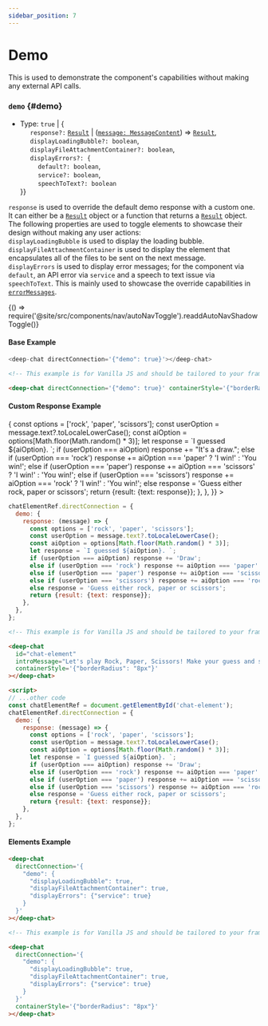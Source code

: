 ```yaml
---
sidebar_position: 7
---
```


# Demo

This is used to demonstrate the component's capabilities without making any external API calls.

### `demo` {#demo}

- Type: `true` | { <br />
  &nbsp;&nbsp;&nbsp;&nbsp; `response?:` [`Result`](../connect#Result) | ([`message: MessageContent`](../messages/#MessageContent)) => [`Result`](../connect#Result), <br />
  &nbsp;&nbsp;&nbsp;&nbsp; `displayLoadingBubble?: boolean`, <br />
  &nbsp;&nbsp;&nbsp;&nbsp; `displayFileAttachmentContainer?: boolean`, <br />
  &nbsp;&nbsp;&nbsp;&nbsp; `displayErrors?: {`<br />
  &nbsp;&nbsp;&nbsp;&nbsp;&nbsp;&nbsp;&nbsp;&nbsp; `default?: boolean`, <br />
  &nbsp;&nbsp;&nbsp;&nbsp;&nbsp;&nbsp;&nbsp;&nbsp; `service?: boolean`, <br />
  &nbsp;&nbsp;&nbsp;&nbsp;&nbsp;&nbsp;&nbsp;&nbsp; `speechToText?: boolean` <br />
  }}

`response` is used to override the default demo response with a custom one. It can either be a [`Result`](../connect#Result) object or a function that returns
a [`Result`](../connect#Result) object. <br />
The following properties are used to toggle elements to showcase their design without making any user actions: <br />
`displayLoadingBubble` is used to display the loading bubble. <br />
`displayFileAttachmentContainer` is used to display the element that encapsulates all of the files to be sent on the next message. <br />
`displayErrors` is used to display error messages; for the component via `default`, an API error via `service` and a speech to text issue via `speechToText`.
This is mainly used to showcase the override capabilities in [`errorMessages`](../messages#errorMessages). <br />


<BrowserOnly>{() => require('@site/src/components/nav/autoNavToggle').readdAutoNavShadowToggle()}</BrowserOnly>

#### Base Example

<ComponentContainer>
  <DeepChatBrowser
    containerStyle={{borderRadius: '8px'}}
    introMessage={`Let's play Rock, Paper, Scissors! Make your guess and see who wins!`}
    directConnection={{demo: true}}
  ></DeepChatBrowser>
</ComponentContainer>

<Tabs>
<TabItem value="js" label="Sample code">

```javascript
<deep-chat directConnection='{"demo": true}'></deep-chat>
```

</TabItem>
<TabItem value="py" label="Full code">

```html
<!-- This example is for Vanilla JS and should be tailored to your framework (see Examples) -->

<deep-chat directConnection='{"demo": true}' containerStyle='{"borderRadius": "8px"}'></deep-chat>
```

</TabItem>
</Tabs>

<LineBreak></LineBreak>

#### Custom Response Example

<ComponentContainer>
  <DeepChatBrowser
    containerStyle={{borderRadius: '8px'}}
    introMessage={`Let's play Rock, Paper, Scissors! Make your guess and see who wins!`}
    directConnection={{
      demo: {
        response: (message) => {
          const options = ['rock', 'paper', 'scissors'];
          const userOption = message.text?.toLocaleLowerCase();
          const aiOption = options[Math.floor(Math.random() * 3)];
          let response = `I guessed ${aiOption}. `;
          if (userOption === aiOption) response += "It's a draw.";
          else if (userOption === 'rock') response += aiOption === 'paper' ? 'I win!' : 'You win!';
          else if (userOption === 'paper') response += aiOption === 'scissors' ? 'I win!' : 'You win!';
          else if (userOption === 'scissors') response += aiOption === 'rock' ? 'I win!' : 'You win!';
          else response = 'Guess either rock, paper or scissors';
          return {result: {text: response}};
        },
      },
    }}
  ></DeepChatBrowser>
</ComponentContainer>

<Tabs>
<TabItem value="js" label="Sample code">

```javascript
chatElementRef.directConnection = {
  demo: {
    response: (message) => {
      const options = ['rock', 'paper', 'scissors'];
      const userOption = message.text?.toLocaleLowerCase();
      const aiOption = options[Math.floor(Math.random() * 3)];
      let response = `I guessed ${aiOption}. `;
      if (userOption === aiOption) response += 'Draw';
      else if (userOption === 'rock') response += aiOption === 'paper' ? 'I win!' : 'You win!';
      else if (userOption === 'paper') response += aiOption === 'scissors' ? 'I win!' : 'You win!';
      else if (userOption === 'scissors') response += aiOption === 'rock' ? 'I win!' : 'You win!';
      else response = 'Guess either rock, paper or scissors';
      return {result: {text: response}};
    },
  },
};
```

</TabItem>
<TabItem value="py" label="Full code">

```html
<!-- This example is for Vanilla JS and should be tailored to your framework (see Examples) -->

<deep-chat
  id="chat-element"
  introMessage="Let's play Rock, Paper, Scissors! Make your guess and see who wins!"
  containerStyle='{"borderRadius": "8px"}'
></deep-chat>

<script>
// ...other code
const chatElementRef = document.getElementById('chat-element');
chatElementRef.directConnection = {
  demo: {
    response: (message) => {
      const options = ['rock', 'paper', 'scissors'];
      const userOption = message.text?.toLocaleLowerCase();
      const aiOption = options[Math.floor(Math.random() * 3)];
      let response = `I guessed ${aiOption}. `;
      if (userOption === aiOption) response += 'Draw';
      else if (userOption === 'rock') response += aiOption === 'paper' ? 'I win!' : 'You win!';
      else if (userOption === 'paper') response += aiOption === 'scissors' ? 'I win!' : 'You win!';
      else if (userOption === 'scissors') response += aiOption === 'rock' ? 'I win!' : 'You win!';
      else response = 'Guess either rock, paper or scissors';
      return {result: {text: response}};
    },
  },
};
```

</TabItem>
</Tabs>

<LineBreak></LineBreak>

#### Elements Example

<ComponentContainer>
  <DeepChatBrowser
    containerStyle={{borderRadius: '8px'}}
    directConnection={{
      demo: {
        displayLoadingBubble: true,
        displayFileAttachmentContainer: true,
        displayErrors: {service: true},
      },
    }}
  ></DeepChatBrowser>
</ComponentContainer>

<Tabs>
<TabItem value="js" label="Sample code">

```html
<deep-chat
  directConnection='{
    "demo": {
      "displayLoadingBubble": true,
      "displayFileAttachmentContainer": true,
      "displayErrors": {"service": true}
    }
  }'
></deep-chat>
```

</TabItem>
<TabItem value="py" label="Full code">

```html
<!-- This example is for Vanilla JS and should be tailored to your framework (see Examples) -->

<deep-chat
  directConnection='{
    "demo": {
      "displayLoadingBubble": true,
      "displayFileAttachmentContainer": true,
      "displayErrors": {"service": true}
    }
  }'
  containerStyle='{"borderRadius": "8px"}'
></deep-chat>
```

</TabItem>
</Tabs>

<LineBreak></LineBreak>
